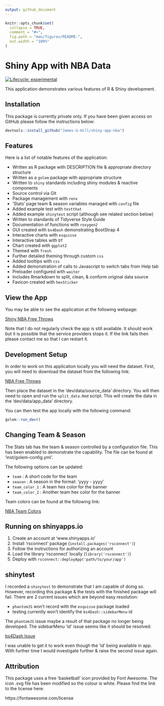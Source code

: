```yaml
---
output: github_document
---
```


<!-- README.md is generated from README.Rmd. Please edit that file -->

```r

knitr::opts_chunk$set(
  collapse = TRUE,
  comment = "#>",
  fig.path = "man/figures/README-",
  out.width = "100%"
)

```

# Shiny App with NBA Data

<!-- badges: start -->
[![Lifecycle: experimental](https://img.shields.io/badge/lifecycle-experimental-orange.svg)](https://lifecycle.r-lib.org/articles/stages.html#experimental)
<!-- badges: end -->

This application demonstrates various features of R & Shiny development.

## Installation

This package is currently private only.
If you have been given access on GitHub please follow the instructions below:

```r

devtools::install_github("James-G-Hill/shiny-app-nba")

```

## Features

Here is a list of notable features of the application:

- Written as R package with DESCRIPTION file & appropriate directory structure
- Written as a `golem` package with appropriate structure
- Written to `shiny` standards including shiny modules & reactive components
- Source control via Git
- Package management with `renv`
- 'Stats' page team & season variables managed with `config` file
- Added example test with `testthat`
- Added example `shinytest` script (although see related section below)
- Written to standards of Tidyverse Style Guide
- Documentation of functions with `roxygen2`
- GUI created with `bs4Dash` demonstrating BootStrap 4
- Interactive charts with `esquisse`
- Interactive tables with `DT`
- Chart created with `ggplot2`
- Themed with `fresh`
- Further detailed theming through custom `css`
- Added tooltips with `css`
- Added demonstration of calls to Javascript to switch tabs from Help tab
- Preloader configured with `waiter`
- Includes Rmarkdown to split, clean, & conform original data source
- Favicon created with `hexSticker`

## View the App

You may be able to see the application at the following webpage:

[Shiny NBA Free Throws](https://james-g-hill.shinyapps.io/shiny-app-nba/)

Note that I do not regularly check the app is still available.
It should work but it is possible that the service providers stops it.
If the link fails then please contact me so that I can restart it.

## Development Setup

In order to work on this application locally you will need the dataset.
First, you will need to download the dataset from the following link:

[NBA Free Throws](https://www.kaggle.com/sebastianmantey/nba-free-throws)

Then place the dataset in the 'dev/data/source_data' directory.
You will then need to open and run the `split_data.Rmd` script.
This will create the data in the 'dev/data/app_data' directory.

You can then test the app locally with the following command:

```r
golem::run_dev()
```

## Changing Team & Season

The Stats tab has the team & season controlled by a configuration file.
This has been enabled to demonstrate the capability.
The file can be found at 'inst/golem-config.yml'.

The following options can be updated:

- `team` : A short code for the team
- `season` : A season in the format: 'yyyy - yyyy'
- `team_color_1` : A team hex color for the banner
- `team_color_2` : Another team hex color for the banner

Team colors can be found at the following link:

[NBA Team Colors](https://teamcolorcodes.com/nba-team-color-codes/)

## Running on shinyapps.io

1. Create an account at 'www.shinyapps.io'
2. Install 'rsconnect' package (`install.packages('rsconnect')`)
3. Follow the instructions for authorizing an account
4. Load the library 'rsconnect' locally (`library('rsconnect')`)
5. Deploy with `rsconnect::deployApp('path/to/your/app')`

## shinytest

I recorded a `shinytest` to demonstrate that I am capable of doing so.
However, recording this package & the tests with the finished package will fail.
There are 2 current issues which are beyond easy resolution:

- `phantomJS` won't record with the `esquisse` package loaded
- testing currently won't identify the `bs4Dash::sidebarMenu` id

The `phantomJS` issue maybe a result of that package no longer being developed.
The sidebarMenu 'id' issue seems like it should be resolved:

[bs4Dash Issue](https://github.com/RinteRface/bs4Dash/issues/8)

I was unable to get it to work even though the 'id' being available in app.
With further time I would investigate further & raise the second issue again.

## Attribution

This package uses a free 'basketball' icon provided by Font Awesome.
The icon .svg file has been modified so the colour is white.
Please find the link to the license here:

https://fontawesome.com/license
